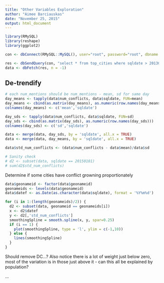 ```yaml
---
title: "Other Variables Exploration"
author: "Aimee Barciauskas"
date: "November 25, 2015"
output: html_document
---
```


```r
library(RMySQL)
library(reshape)
library(ggplot2)

con <- dbConnect(RMySQL::MySQL(), user="root", password="root", dbname = "gdelt")

res <- dbSendQuery(con, "select * from top_cities where sqldate > 20130331")
data <- dbFetch(res, n = -1)
```

## De-trendify

```r
# each num_mentions should be num_mentions - mean, sd for same day
day_means <- tapply(data$num_conflicts, data$sqldate, FUN=mean)
day_means <- cbind(as.matrix(day_means), as.numeric(row.names(day_means)))
colnames(day_means) <- c('mean','sqldate')

day_sds <- tapply(data$num_conflicts, data$sqldate, FUN=sd)
day_sds <- cbind(as.matrix(day_sds), as.numeric(row.names(day_sds)))
colnames(day_sds) <- c('sd','sqldate')

data <- merge(data, day_sds, by = 'sqldate', all.x = TRUE)
data <- merge(data, day_means, by = 'sqldate', all.x = TRUE)

data$std_num_conflicts <- (data$num_conflicts - data$mean)/data$sd

# Sanity check
# d2 <- subset(data, sqldate == 20150101)
# sum(d2$std_num_conflicts)
```


Determine if some cities have conflict growning proportionately

```r
data$geonameid <- factor(data$geonameid)
geonameids <- levels(data$geonameid)
data$datef <- as.Date(as.character(data$sqldate), format = '%Y%m%d')

for (i in 1:(length(geonameids)/2)) {
  d2 <- subset(data, geonameid == geonameids[i])
  x <- d2$datef
  y <- d2[,'std_num_conflicts']
  smoothingSpline = smooth.spline(x, y, spar=0.25)
  if (i == 1) {
    plot(smoothingSpline, type = 'l', ylim = c(-1,10))  
  } else {
    lines(smoothingSpline)
  }
}
```

Should remove DC...? Also notice there is a lot of weight just below zero, most of the variation is in those just above it - can this all be explained by population?

...
